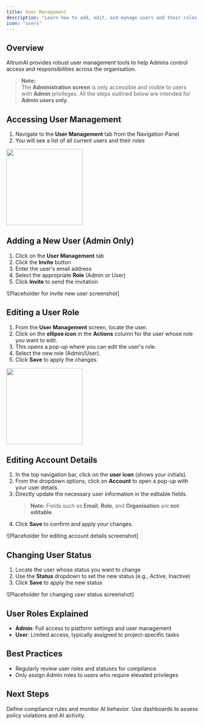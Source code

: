 ```yaml
---
title: User Management
description: "Learn how to add, edit, and manage users and their roles within AltrumAI"
icon: "users"
---
```


## Overview

AltrumAI provides robust user management tools to help Admins control access and responsibilities across the organisation.
> **Note:**  
> The **Administration screen** is only accessible and visible to users with **Admin** privileges. All the steps outlined below are intended for **Admin users only**.

## Accessing User Management

1. Navigate to the **User Management** tab from the Navigation Panel
2. You will see a list of all current users and their roles

<img height="200" src="/images/acess-user-management.png" />

## Adding a New User (Admin Only)

1. Click on the **User Management** tab
2. Click the **Invite** button
3. Enter the user's email address
4. Select the appropriate **Role** (Admin or User)
5. Click **Invite** to send the invitation

![Placeholder for invite new user screenshot]

## Editing a User Role

1. From the **User Management** screen, locate the user.
2. Click on the **ellipse icon** in the **Actions** column for the user whose role you want to edit.
3. This opens a pop-up where you can edit the user's role.
4. Select the new role (Admin/User).
5. Click **Save** to apply the changes.

<img height="200" src="/images/edit-role.png" />

## Editing Account Details

1. In the top navigation bar, click on the **user icon** (shows your initials).
2. From the dropdown options, click on **Account** to open a pop-up with your user details.
3. Directly update the necessary user information in the editable fields.  
   > **Note:** Fields such as **Email**, **Role**, and **Organisation** are **not editable**.
4. Click **Save** to confirm and apply your changes.

![Placeholder for editing account details screenshot]


<!-- This section is no longer relevant -->
## Changing User Status

1. Locate the user whose status you want to change
2. Use the **Status** dropdown to set the new status (e.g., Active, Inactive)
3. Click **Save** to apply the new status

![Placeholder for changing user status screenshot]

## User Roles Explained

- **Admin**: Full access to platform settings and user management
- **User**: Limited access, typically assigned to project-specific tasks

## Best Practices

- Regularly review user roles and statuses for compliance
- Only assign Admin roles to users who require elevated privileges

## Next Steps

<CardGroup cols={2}>
  <Card
    title="Set Up Policies"
    icon="shield-halved"
    href="/product-guide/configuring-policies-and-settings"
  >
    Define compliance rules and monitor AI behavior.
  </Card>
  <Card
    title="Audit Reports"
    icon="clipboard-list"
    href="/product-guide/generating-and-viewing-reports"
  >
    Use dashboards to assess policy violations and AI activity.
  </Card>
</CardGroup>
